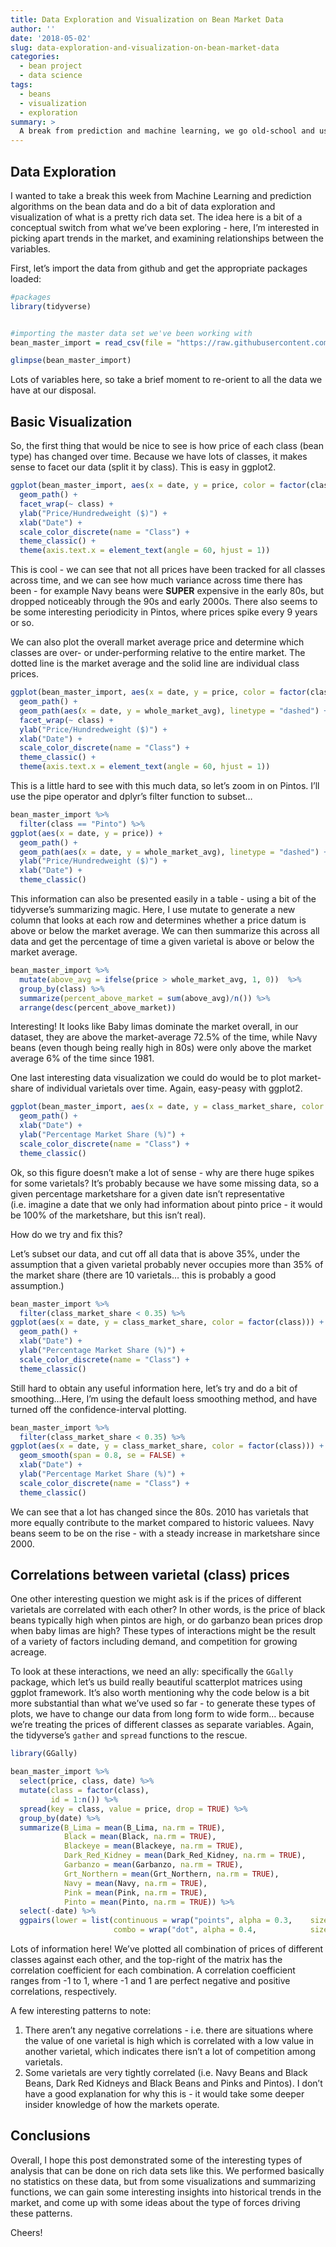 ```yaml
---
title: Data Exploration and Visualization on Bean Market Data
author: ''
date: '2018-05-02'
slug: data-exploration-and-visualization-on-bean-market-data
categories:
  - bean project
  - data science
tags:
  - beans
  - visualization
  - exploration  
summary: >
  A break from prediction and machine learning, we go old-school and use some visualization and summary techniques from the Tidyverse to explore the bean data set we've built in the last few posts. 
---
```


## Data Exploration  

I wanted to take a break this week from Machine Learning and prediction algorithms on the bean data and do a bit of data exploration and visualization of what is a pretty rich data set. The idea here is a bit of a conceptual switch from what we've been exploring - here, I'm interested in picking apart trends in the market, and examining relationships between the variables. 

First, let's import the data from github and get the appropriate packages loaded: 

```r
#packages
library(tidyverse)


#importing the master data set we've been working with
bean_master_import = read_csv(file = "https://raw.githubusercontent.com/keatonwilson/beans/master/data/bean_master_joined.csv?token=AefUVJns3Rn5W9UiDzbkOhHnKJFGyqHNks5bq6oTwA%3D%3D")

glimpse(bean_master_import)
```

Lots of variables here, so take a brief moment to re-orient to all the data we have at our disposal. 

## Basic Visualization  

So, the first thing that would be nice to see is how price of each class (bean type) has changed over time. Because we have lots of classes, it makes sense to facet our data (split it by class). This is easy in ggplot2.  

```r

ggplot(bean_master_import, aes(x = date, y = price, color = factor(class))) +
  geom_path() +
  facet_wrap(~ class) +
  ylab("Price/Hundredweight ($)") +
  xlab("Date") +
  scale_color_discrete(name = "Class") +
  theme_classic() +
  theme(axis.text.x = element_text(angle = 60, hjust = 1))
```

This is cool - we can see that not all prices have been tracked for all classes across time, and we can see how much variance across time there has been - for example Navy beans were **SUPER** expensive in the early 80s, but dropped noticeably through the 90s and early 2000s. There also seems to be some interesting periodicity in Pintos, where prices spike every 9 years or so.

We can also plot the overall market average price and determine which classes are over- or under-performing relative to the entire market. The dotted line is the market average and the solid line are individual class prices. 

```r

ggplot(bean_master_import, aes(x = date, y = price, color = factor(class))) +
  geom_path() +
  geom_path(aes(x = date, y = whole_market_avg), linetype = "dashed") +
  facet_wrap(~ class) +
  ylab("Price/Hundredweight ($)") +
  xlab("Date") +
  scale_color_discrete(name = "Class") +
  theme_classic() +
  theme(axis.text.x = element_text(angle = 60, hjust = 1))
```

This is a little hard to see with this much data, so let's zoom in on Pintos. I'll use the pipe operator and dplyr's filter function to subset...  

```r
bean_master_import %>%
  filter(class == "Pinto") %>%
ggplot(aes(x = date, y = price)) +
  geom_path() +
  geom_path(aes(x = date, y = whole_market_avg), linetype = "dashed") +
  ylab("Price/Hundredweight ($)") +
  xlab("Date") +
  theme_classic()
```

This information can also be presented easily in a table - using a bit of the tidyverse's summarizing magic. Here, I use mutate to generate a new column that looks at each row and determines whether a price datum is above or below the market average. We can then summarize this across all data and get the percentage of time a given varietal is above or below the market average.  
```r

bean_master_import %>%
  mutate(above_avg = ifelse(price > whole_market_avg, 1, 0))  %>%
  group_by(class) %>%
  summarize(percent_above_market = sum(above_avg)/n()) %>%
  arrange(desc(percent_above_market))
```

Interesting! It looks like Baby limas dominate the market overall, in our dataset, they are above the market-average 72.5% of the time, while Navy beans (even though being really high in 80s) were only above the market average 6% of the time since 1981. 

One last interesting data visualization we could do would be to plot market-share of individual varietals over time. Again, easy-peasy with ggplot2. 

```r
ggplot(bean_master_import, aes(x = date, y = class_market_share, color = factor(class))) +
  geom_path() +
  xlab("Date") +
  ylab("Percentage Market Share (%)") +
  scale_color_discrete(name = "Class") +
  theme_classic()
```

Ok, so this figure doesn't make a lot of sense - why are there huge spikes for some varietals? It's probably because we have some missing data, so a given percentage marketshare for a given date isn't representative (i.e. imagine a date that we only had information about pinto price - it would be 100% of the marketshare, but this isn't real).  

How do we try and fix this?  

Let's subset our data, and cut off all data that is above 35%, under the assumption that a given varietal probably never occupies more than 35% of the market share (there are 10 varietals... this is probably a good assumption.)  

```r
bean_master_import %>%
  filter(class_market_share < 0.35) %>%
ggplot(aes(x = date, y = class_market_share, color = factor(class))) +
  geom_path() +
  xlab("Date") +
  ylab("Percentage Market Share (%)") +
  scale_color_discrete(name = "Class") +
  theme_classic()
```
Still hard to obtain any useful information here, let's try and do a bit of smoothing...Here, I'm using the default loess smoothing method, and have turned off the confidence-interval plotting.

```r
bean_master_import %>%
  filter(class_market_share < 0.35) %>%
ggplot(aes(x = date, y = class_market_share, color = factor(class))) +
  geom_smooth(span = 0.8, se = FALSE) +
  xlab("Date") +
  ylab("Percentage Market Share (%)") +
  scale_color_discrete(name = "Class") +
  theme_classic()
```

We can see that a lot has changed since the 80s. 2010 has varietals that more equally contribute to the market compared to historic valuees. Navy beans seem to be on the rise - with a steady increase in marketshare since 2000. 

## Correlations between varietal (class) prices

One other interesting question we might ask is if the prices of different varietals are correlated with each other? In other words, is the price of black beans typically high when pintos are high, or do garbanzo bean prices drop when baby limas are high? These types of interactions might be the result of a variety of factors including demand, and competition for growing acreage.  

To look at these interactions, we need an ally: specifically the `GGally` package, which let's us build really beautiful scatterplot matrices using ggplot framework. It's also worth mentioning why the code below is a bit more substantial than what we've used so far - to generate these types of plots, we have to change our data from long form to wide form... because we're treating the prices of different classes as separate variables. Again, the tidyverse's `gather` and `spread` functions to the rescue. 

```r
library(GGally)

bean_master_import %>%
  select(price, class, date) %>%
  mutate(class = factor(class), 
         id = 1:n()) %>%
  spread(key = class, value = price, drop = TRUE) %>%
  group_by(date) %>%
  summarize(B_Lima = mean(B_Lima, na.rm = TRUE),
            Black = mean(Black, na.rm = TRUE),
            Blackeye = mean(Blackeye, na.rm = TRUE),
            Dark_Red_Kidney = mean(Dark_Red_Kidney, na.rm = TRUE),
            Garbanzo = mean(Garbanzo, na.rm = TRUE),
            Grt_Northern = mean(Grt_Northern, na.rm = TRUE),
            Navy = mean(Navy, na.rm = TRUE),
            Pink = mean(Pink, na.rm = TRUE),
            Pinto = mean(Pinto, na.rm = TRUE)) %>%
  select(-date) %>%
  ggpairs(lower = list(continuous = wrap("points", alpha = 0.3,    size=0.1), 
                       combo = wrap("dot", alpha = 0.4,            size=0.2) ))


```
Lots of information here! We've plotted all combination of prices of different classes against each other, and the top-right of the matrix has the correlation coefficient for each combination. A correlation coefficient ranges from -1 to 1, where -1 and 1 are perfect negative and positive correlations, respectively.  

A few interesting patterns to note:  

1.  There aren't any negative correlations - i.e. there are situations where the value of one varietal is high which is correlated with a low value in another varietal, which indicates there isn't a lot of competition among varietals.  
2. Some varietals are very tightly correlated (i.e. Navy Beans and Black Beans, Dark Red Kidneys and Black Beans and Pinks and Pintos). I don't have a good explanation for why this is - it would take some deeper insider knowledge of how the markets operate.  

## Conclusions  
Overall, I hope this post demonstrated some of the interesting types of analysis that can be done on rich data sets like this. We performed basically no statistics on these data, but from some visualizations and summarizing functions, we can gain some interesting insights into historical trends in the market, and come up with some ideas about the type of forces driving these patterns.  

Cheers!
